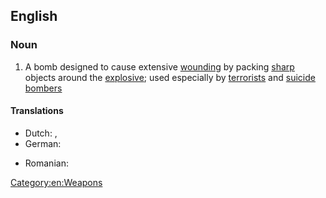 {{also|nailbomb|nail-bomb}}
==English==
{{wikipedia}}

===Noun===
{{en-noun}}

# A bomb designed to cause extensive [[wounding]] by packing [[sharp]] objects around the [[explosive]]; used especially by [[terrorist]]s and [[suicide bomber]]s

====Translations====
{{trans-top|bomb with sharp objects around the explosive}}
* Dutch: {{t+|nl|spijkerbom|f}}, {{t|nl|nagelbom|f}}
* German: {{t|de|Nagelbombe|f}}
{{trans-mid}}
* Romanian: {{t|ro|bombă cu cuie}}
{{trans-bottom}}

[[Category:en:Weapons]]